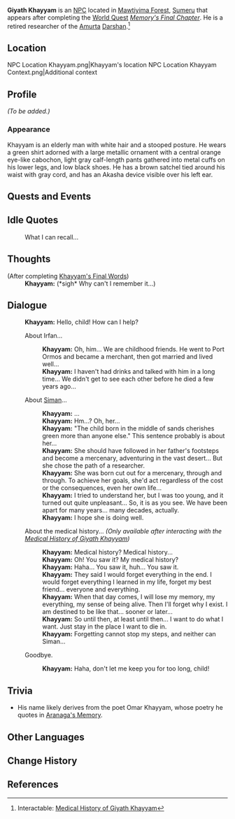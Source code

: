 {{Meta
<!-- Remove this template after adding the missing info -->
|missing_NPC_profile  = yes
}}
{{Character Infobox
|type             = Quest NPC
|image            = NPC Khayyam.png
|realname         = Giyath Khayyam
|deceased         = <!-- Past (for deceased prior to events of the game) or free response -->
|region           = Sumeru
|location         = Sumeru
|affiliation      = Amurta
|title            = 

|ancestry         = <!-- Clan/family -->
|father           = 
|mother           = 
|spouse           = 
|sibling          = 
|child            = 
|relative         = 

|voiceEN          = 
|voiceCN          = 
|voiceJP          = 
|dialoguereward   = 
}}
'''Giyath Khayyam''' is an [[NPC]] located in [[Mawtiyima Forest]], [[Sumeru]] that appears after completing the [[World Quest]] ''[[Memory's Final Chapter]]''. He is a retired researcher of the [[Amurta]] [[Darshan]].<ref>Interactable: [[Bimarstan#Medical History of Giyath Khayyam|Medical History of Giyath Khayyam]]</ref>

==Location==
<gallery>
NPC Location Khayyam.png|Khayyam's location
NPC Location Khayyam Context.png|Additional context
</gallery>

==Profile==
<!-- Detailed story/lore information goes here. -->
''(To be added.)''

===Appearance===
<!-- Keep appearance section short and concise. Limit to 2 paragraphs with 3-4 sentences each. -->
Khayyam is an elderly man with white hair and a stooped posture. He wears a green shirt adorned with a large metallic ornament with a central orange eye-like cabochon, light gray calf-length pants gathered into metal cuffs on his lower legs, and low black shoes. He has a brown satchel tied around his waist with gray cord, and has an Akasha device visible over his left ear.

==Quests and Events==
{{Quests and Events}}

==Idle Quotes==
{{Dialogue Start}}
: {{DIcon|Idle}} What I can recall...
{{Dialogue End}}

==Thoughts==
{{All Schemes to Know Explanation|name=Khayyam}}
{{Dialogue Start}}
;(After completing [[Khayyam's Final Words]])
:'''Khayyam:''' (*sigh* Why can't I remember it...)
{{Dialogue End}}
<!--note: there is no voice over associated with this astk -->

==Dialogue==
{{Dialogue Start}}
:'''Khayyam:''' Hello, child! How can I help?
:{{DIcon}} About Irfan...
::'''Khayyam:''' Oh, him... We are childhood friends. He went to Port Ormos and became a merchant, then got married and lived well...
::'''Khayyam:''' I haven't had drinks and talked with him in a long time... We didn't get to see each other before he died a few years ago...
:{{DIcon}} About [[Siman Farrokhzad|Siman]]...
::'''Khayyam:''' ...
::'''Khayyam:''' Hm...? Oh, her...
::'''Khayyam:''' "The child born in the middle of sands cherishes green more than anyone else." This sentence probably is about her...
::'''Khayyam:''' She should have followed in her father's footsteps and become a mercenary, adventuring in the vast desert... But she chose the path of a researcher.
::'''Khayyam:''' She was born cut out for a mercenary, through and through. To achieve her goals, she'd act regardless of the cost or the consequences, even her own life...
::'''Khayyam:''' I tried to understand her, but I was too young, and it turned out quite unpleasant... So, it is as you see. We have been apart for many years... many decades, actually.
::'''Khayyam:''' I hope she is doing well.
:{{DIcon}} About the medical history... ''(Only available after interacting with the [[Bimarstan#Medical History of Giyath Khayyam|Medical History of Giyath Khayyam]])''
::'''Khayyam:''' Medical history? Medical history...
::'''Khayyam:''' Oh! You saw it? My medical history?
::'''Khayyam:''' Haha... You saw it, huh... You saw it.
::'''Khayyam:''' They said I would forget everything in the end. I would forget everything I learned in my life, forget my best friend... everyone and everything.
::'''Khayyam:''' When that day comes, I will lose my memory, my everything, my sense of being alive. Then I'll forget why I exist. I am destined to be like that... sooner or later...
::'''Khayyam:''' So until then, at least until then... I want to do what I want. Just stay in the place I want to die in.
::'''Khayyam:''' Forgetting cannot stop my steps, and neither can Siman...
:{{DIcon}} Goodbye.
::'''Khayyam:''' Haha, don't let me keep you for too long, child!
{{Dialogue End}}
<!--
==Event Dialogue==
===Event Name===
{{Dialogue Start}}
:'''{{subst:PAGENAME}}:'''
{{Dialogue End}}
-->

==Trivia==
* His name likely derives from the poet Omar Khayyam, whose poetry he quotes in [[Aranaga's Memory]].

==Other Languages==
{{Other Languages
|default_hidden = 1
|en      = Khayyam
|zhs     = 海亚姆
|zhs_rm  = Hǎiyàmǔ
|zht     = 海亞姆
|zht_rm  = Hǎiyàmǔ
|ja      = ハイヤーム
|ja_rm   = Haiyaamu
|ko      = 하이얌
|es      = Jayam
|fr      = Khayyam
|ru      = Хайям
|th      = Khayyam
|vi      = Khayyam
|de      = Khayyam
|id      = Khayyam
|pt      = Khayyam
|tr      = Khayyam
|it      = Khayyam
}}

==Change History==
{{Change History|3.0}}

==References==
{{Reflist}}